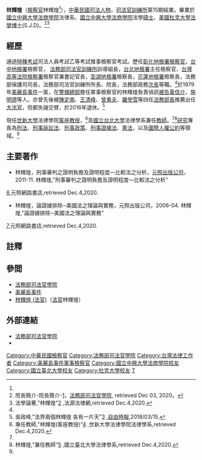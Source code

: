 {{Infobox Officeholder
| name = 林輝煌
| image = 
| office1 = {{ROC}}第1任[[法務部司法官學院|法務部司法官學院]]院長
| term_start1 = 2013年7月1日
| term_end1 = 2015年5月6日
| premierroc1 = [[江宜樺|江宜樺]]<br>[[毛治國|毛治國]]
| predecessor1 = (首任院長)
| successor1 = [[蔡清祥|蔡清祥]]
| office2 = {{ROC}}第12任[[法務部司法官學院|法務部司法官訓練所]]所長
| term_start2 = 1999年2月1日
| term_end2 = 2013年6月30日
| premierroc2 = [[江宜樺|江宜樺]]<br>[[毛治國|毛治國]]
| predecessor2 = [[謝在全|謝在全]]
| successor2 = (末任所長)
| sex = 男
| spouse = 
| birth_date = 
| educate = *美國杜克大學法學博士(S.J.D)
*法務部司法官訓練所司法官第15期結業
*[[國立臺北大學|國立中興大學法商學院]]法學碩士
*[[國立臺北大學|國立中興大學法商學院]]法學士
| birth_place = {{TWN}}
| nationality = {{ROC}}
}}

'''林輝煌'''（[[檢察官|檢察官]]林輝煌<ref name=twolinhuihuangs/>），[[中華民國|中華民國]][[司法機關|司法]][[人物|人物]]，[[法務部司法官學院|司法官訓練所]]第15期結業。畢業於[[國立臺北大學|國立中興大學法商學院]]法律系、[[國立臺北大學|國立中興大學法商學院]]法學[[碩士|碩士]]、[[美國|美國]][[杜克大學|杜克大學]][[法學博士|法學博士]](S.J.D)。<ref name=judgecollegelin>院長簡介-院長簡介-[https://www.tpi.moj.gov.tw/290822/290823/290825/580365/post]，[[法務部司法官學院|法務部司法官學院]], retrieved Dec 03, 2020。</ref><ref>法學論著,"林輝煌"[https://www.lawbank.com.tw/treatise/author.aspx?AID=2126] {{Wayback|url=https://www.lawbank.com.tw/treatise/author.aspx?AID=2126 |date=20150420224318 }},法源法律網,retrieved Dec.4,2020.</ref>

==經歷==
通過[[特種考試|特種考試]]司法人員考試乙等考試推事檢察官考試。歷任[[彰化地檢署|彰化地檢署]][[檢察官|檢察官]]，[[台中地檢署|台中地檢署]]檢察官， [[法務部司法官訓練所|法務部司法官訓練所]]訓導組長，[[台北地檢署|台北地檢署]]主任檢察官、[[台灣高等法院檢察署|台灣高等法院檢察署]]檢察官兼書記官長，[[澎湖地檢署|澎湖地檢署]]檢察長，[[花蓮地檢署|花蓮地檢署]]檢察長，法務部保護司司長，法務部司法官訓練所所長、院長，法務部政務[[次長|次長]]等職。<ref name=judgecollegelin/>於1979年[[美麗島事件#當時的政、黨要員|美麗島事件]]一案，在[[警備總部|警備總部]]擔任軍事檢察官的林輝煌負責偵訊[[被告|被告]][[黃信介|黃信介]]、[[施明德|施明德]]等人。亦曾先後被[[陳定南|陳定南]]、[[王清峰|王清峰]]、[[曾勇夫|曾勇夫]]、[[羅瑩雪|羅瑩雪]]等四任[[法務部長|法務部長]]推薦出任[[司法院大法官|大法官]]，但都失諸交臂，於2016年退休。<ref name=twolinhuihuangs>吳政峰,"法界兩個林輝煌 各有一片天"[https://news.ltn.com.tw/news/society/paper/1183977] {{Wayback|url=https://news.ltn.com.tw/news/society/paper/1183977 |date=20190420162516 }},[[自由時報|自由時報]],2018/03/15.</ref>

現任[[世新大學|世新大學]]法律學院[[客座教授|客座教授]]，<ref name=shixinlin>專任教師,"林輝煌(客座教授)"[http://lawsch.wp.shu.edu.tw/teacher/c-1-1/林輝煌客座教授/] {{Wayback|url=http://lawsch.wp.shu.edu.tw/teacher/c-1-1/%E6%9E%97%E8%BC%9D%E7%85%8C%E5%AE%A2%E5%BA%A7%E6%95%99%E6%8E%88/ |date=20210128171533 }},世新大學法律學院法律學系,retrieved Dec.4,2020.</ref>及[[國立台北大學|國立台北大學]]法律學系兼任[[教師|教師]]。<ref name=judgecollegelin/><ref>林輝煌,"兼任教師"[https://www.law.ntpu.edu.tw/?page_id=5244] {{Wayback|url=https://www.law.ntpu.edu.tw/?page_id=5244 |date=20200924110511 }},國立臺北大學法律學系,retrieved Dec.4,2020.</ref>[[研究|研究]]專長為[[刑法|刑法]]、[[刑事訴訟法|刑事訴訟法]]、[[刑事政策|刑事政策]]、[[刑事訴訟法|刑事]][[證據|證據法]]、[[憲法|憲法]]，以及[[國際人權公約|國際人權公約]]等領域。<ref name=shixinlin/>

==主要著作==
*林輝煌，刑事審判之證明負擔及證明程度—比較法之分析，[[元照出版公司|元照出版公司]]，2011-11. {{ISBN|9789862551783}}<ref>林輝煌,"刑事審判之證明負擔及證明程度—比較法之分析"
[http://www.angle.com.tw/book.asp?BKID=4057&bkid_1=&KindID3=&KindID4=],元照網路書店,retrieved Dec.4,2020.</ref>
*林輝煌，論證據排除─美國法之理論與實務，元照出版公司，2006-04. {{ISBN|9789867279514}}<ref>林輝煌,"論證據排除─美國法之理論與實務"
[http://www.angle.com.tw/book.asp?BKID=804&bkid_1=&KindID3=&KindID4=],元照網路書店,retrieved Dec.4,2020.</ref>

==註釋==
{{reflist|2}}

==參閲==
*[[法務部司法官學院|法務部司法官學院]]
*[[美麗島事件|美麗島事件]]
*[[林輝煌_(法官)|林輝煌 (法官)]]（[[法官|法官]]林輝煌）

==外部連結==
*[http://www.tpi.moj.gov.tw/ 法務部司法官學院] {{Wayback|url=http://www.tpi.moj.gov.tw/ |date=20210218133941 }}
*{{youtube|channel=UC1ohU5ey9Ptpzr6Kj2U15qg/videos|法務部司法官學院}}

[[Category:中華民國檢察官|Category:中華民國檢察官]]
[[Category:法務部司法官學院|Category:法務部司法官學院]]
[[Category:台灣法律工作者|Category:台灣法律工作者]]
[[Category:美麗島事件軍事檢察官|Category:美麗島事件軍事檢察官]]
[[Category:國立中興大學法商學院校友|Category:國立中興大學法商學院校友]]
[[Category:國立臺北大學校友|Category:國立臺北大學校友]]
[[Category:杜克大學校友|Category:杜克大學校友]]
[[Category:林姓|T]]